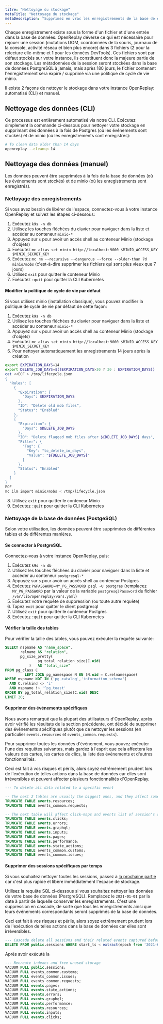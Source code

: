 ```yaml
---
titre: "Nettoyage du stockage"
metaTitle: "Nettoyage du stockage"
metaDescription: "Supprimez en vrac les enregistrements de la base de données et nettoyez votre stockage."
---
```


Chaque enregistrement existe sous la forme d'un fichier et d'une entrée dans la base de données. OpenReplay déverse ce qui est nécessaire pour rejouer une session (mutations DOM, coordonnées de la souris, journaux de la console, activité réseau et bien plus encore) dans 3 fichiers (2 pour la relecture elle-même et 1 pour les données DevTools). Ces fichiers sont par défaut stockés sur votre instance, ils constituent donc la majeure partie de son stockage. Les métadonnées de la session seront stockées dans la base de données PostgreSQL à jamais, mais après 180 jours, le fichier contenant l'enregistrement sera expiré / supprimé via une politique de cycle de vie minio.

Il existe 2 façons de nettoyer le stockage dans votre instance OpenReplay: automatisé (CLI) et manuel.

## Nettoyage des données (CLI)

Ce processus est entièrement automatisé via notre CLI. Exécutez simplement la commande ci-dessous pour nettoyer votre stockage en supprimant des données à la fois de Postgres (où les événements sont stockés) et de minio (où les enregistrements sont enregistrés):


```bash
# To clean data older than 14 days
openreplay --cleanup 14
```


## Nettoyage des données (manuel)

Les données peuvent être supprimées à la fois de la base de données (où les événements sont stockés) et de minio (où les enregistrements sont enregistrés).

### Nettoyage des enregistrements

Si vous avez besoin de libérer de l'espace, connectez-vous à votre instance OpenReplay et suivez les étapes ci-dessous:

1. Exécutez `k9s -n db`
2. Utilisez les touches fléchées du clavier pour naviguer dans la liste et accéder au conteneur `minio-*`
3. Appuyez sur `s` pour avoir un accès shell au conteneur Minio (stockage d'objets)
4. Exécutez `mc alias set minio http://localhost:9000 $MINIO_ACCESS_KEY $MINIO_SECRET_KEY`
5. Exécutez `mc rm --recursive --dangerous --force --older-than 7d minio/mobs` (c'est-à-dire supprimer les fichiers qui sont plus vieux que 7 jours)
6. Utilisez `exit` pour quitter le conteneur Minio
7. Exécutez `:quit` pour quitter la CLI Kubernetes

#### Modifier la politique de cycle de vie par défaut

Si vous utilisez minio (installation classique), vous pouvez modifier la politique de cycle de vie par défaut de cette façon:

1. Exécutez `k9s -n db`
2. Utilisez les touches fléchées du clavier pour naviguer dans la liste et accéder au conteneur `minio-*`
3. Appuyez sur `s` pour avoir un accès shell au conteneur Minio (stockage d'objets)
6. Exécutez `mc alias set minio http://localhost:9000 $MINIO_ACCESS_KEY $MINIO_SECRET_KEY`
7. Pour nettoyer automatiquement les enregistrements 14 jours après la création


```bash
export EXPIRATION_DAYS=14
export DELETE_JOB_DAYS=$((EXPIRATION_DAYS>30 ? 30 : EXPIRATION_DAYS))
cat <<EOF > /tmp/lifecycle.json
{
  "Rules": [
    {
      "Expiration": {
        "Days": $EXPIRATION_DAYS
      },
      "ID": "Delete old mob files",
      "Status": "Enabled"
    },
    {
      "Expiration": {
        "Days": $DELETE_JOB_DAYS
      },
      "ID": "Delete flagged mob files after ${DELETE_JOB_DAYS} days",
      "Filter": {
        "Tag": {
          "Key": "to_delete_in_days",
          "Value": "${DELETE_JOB_DAYS}"
        }
      },
      "Status": "Enabled"
    }
  ]
}
EOF
mc ilm import minio/mobs < /tmp/lifecycle.json
```


8. Utilisez `exit` pour quitter le conteneur Minio
9. Exécutez `:quit` pour quitter la CLI Kubernetes

### Nettoyage de la base de données (PostgeSQL)

Selon votre utilisation, les données peuvent être supprimées de différentes tables et de différentes manières.

#### Se connecter à PostgreSQL

Connectez-vous à votre instance OpenReplay, puis:

1. Exécutez `k9s -n db`
2. Utilisez les touches fléchées du clavier pour naviguer dans la liste et accéder au conteneur `postgresql-*`
3. Appuyez sur `s` pour avoir un accès shell au conteneur Postgres
4. Exécutez `PGPASSWORD=MY_PG_PASSWORD psql -U postgres` (remplacez `MY_PG_PASSWORD` par la valeur de la variable `postgresqlPassword` du fichier `/var/lib/openreplay/vars.yaml`)
5. Exécutez votre requête de suppression (ou toute autre requête)
6. Tapez `exit` pour quitter le client postgresql
7. Utilisez `exit` pour quitter le conteneur Postgres
8. Exécutez `:quit` pour quitter la CLI Kubernetes

#### Vérifier la taille des tables

Pour vérifier la taille des tables, vous pouvez exécuter la requête suivante:


```sql
SELECT nspname AS "name_space",
       relname AS "relation",
       pg_size_pretty(
               pg_total_relation_size(C.oid)
           )   AS "total_size"
FROM pg_class C
         LEFT JOIN pg_namespace N ON (N.oid = C.relnamespace)
WHERE nspname NOT IN ('pg_catalog','information_schema')
  AND C.relkind <> 'i'
  AND nspname !~ '^pg_toast'
ORDER BY pg_total_relation_size(C.oid) DESC
LIMIT 20;
```


#### Supprimer des événements spécifiques

Nous avons remarqué que la plupart des utilisateurs d'OpenReplay, après avoir vérifié les résultats de la section précédente, ont décidé de supprimer des événements spécifiques plutôt que de nettoyer les sessions (en particulier `events.resources` et `events_common.requests`).

Pour supprimer toutes les données d'événement, vous pouvez exécuter l'une des requêtes suivantes, mais gardez à l'esprit que cela affectera les valeurs des cartes, les cartes de clics, la liste des événements et d'autres fonctionnalités.

<Aside type="caution">
	Ceci est fait à vos risques et périls, alors soyez extrêmement prudent lors de l'exécution de telles actions dans la base de données car elles sont irréversibles et peuvent affecter plusieurs fonctionnalités d'OpenReplay.
</Aside>


```sql
--- To delete all data related to a specific event

-- The next 2 tables are usually the biggest ones, and they affect some cards only
TRUNCATE TABLE events.resources;
TRUNCATE TABLE events_common.requests;

-- The next table will affect click-maps and events list of session's replay
TRUNCATE TABLE events.clicks;
TRUNCATE TABLE events.errors;
TRUNCATE TABLE events.graphql;
TRUNCATE TABLE events.inputs;
TRUNCATE TABLE events.pages;
TRUNCATE TABLE events.performance;
TRUNCATE TABLE events.state_actions;
TRUNCATE TABLE events_common.customs;
TRUNCATE TABLE events_common.issues;
```


#### Supprimer des sessions spécifiques par temps

Si vous souhaitez nettoyer toutes les sessions, passez à [la prochaine partie](#delete-all-sessions) car c'est plus rapide et libère immédiatement l'espace de stockage.

Utilisez la requête SQL ci-dessous si vous souhaitez nettoyer les données de votre base de données (PostgreSQL). Remplacez le `2021-01-01` par la date à partir de laquelle conserver les enregistrements. C'est une suppression en cascade, de sorte que tous les enregistrements ainsi que leurs événements correspondants seront supprimés de la base de données.

<Aside type="caution">
	Ceci est fait à vos risques et périls, alors soyez extrêmement prudent lors de l'exécution de telles actions dans la base de données car elles sont irréversibles.
</Aside>


```sql
--- Cascade delete all sessions and their related events captured before Jan 1st, 2021
DELETE FROM public.sessions WHERE start_ts < extract(epoch from '2021-01-01'::date) * 1000;
```


Après avoir exécuté la
```sql
--- Recreate indexes and free unused storage
VACUUM FULL public.sessions;
VACUUM FULL events_common.customs;
VACUUM FULL events_common.issues;
VACUUM FULL events_common.requests;
VACUUM FULL events.pages;
VACUUM FULL events.state_actions;
VACUUM FULL events.errors;
VACUUM FULL events.graphql;
VACUUM FULL events.performance;
VACUUM FULL events.resources;
VACUUM FULL events.inputs;
VACUUM FULL events.clicks;
```
